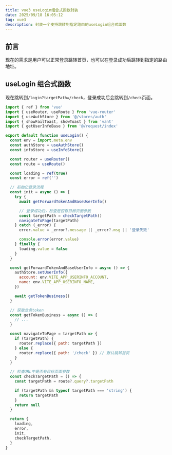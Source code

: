 ```yaml
---
title: vue3 useLogin组合式函数封装
date: 2025/09/18 16:05:12
tag: vue3
description: 封装一个支持跳转到指定路由的useLogin组合式函数
---
```


## 前言

现在的需求是用户可以正常登录跳转首页，也可以在登录成功后跳转到指定的路由地址。

## useLogin 组合式函数

现在跳转到`/login?targetPath=/check`，登录成功后会跳转到`/check`页面。

```js
import { ref } from 'vue'
import { useRouter, useRoute } from 'vue-router'
import { useAuthStore } from '@/stores/auth'
import { showFailToast, showToast } from 'vant'
import { getUserInfoBase } from '@/request/index'

export default function useLogin() {
  const env = import.meta.env
  const authStore = useAuthStore()
  const infoStore = useInfoStore()

  const router = useRouter()
  const route = useRoute()

  const loading = ref(true)
  const error = ref('')

  // 初始化登录流程
  const init = async () => {
    try {
      await getForwardTokenAndBaseUserInfo()

      // 登录成功后，检查是否有目标页面参数
      const targetPath = checkTargetPath()
      navigateToPage(targetPath)
    } catch (_error) {
      error.value = _error?.message || _error?.msg || '登录失败'

      console.error(error.value)
    } finally {
      loading.value = false
    }
  }

  const getForwardTokenAndBaseUserInfo = async () => {
    authStore.setUserInfo({
      account: env.VITE_APP_USERINFO_ACCOUNT,
      name: env.VITE_APP_USERINFO_NAME,
    })

    await getTokenBusiness()
  }

  // 获取业务token
  const getTokenBusiness = async () => {
    // ...
  }

  const navigateToPage = targetPath => {
    if (targetPath) {
      router.replace({ path: targetPath })
    } else {
      router.replace({ path: '/check' }) // 默认跳转首页
    }
  }

  // 检查URL中是否有目标页面参数
  const checkTargetPath = () => {
    const targetPath = route?.query?.targetPath

    if (targetPath && typeof targetPath === 'string') {
      return targetPath
    }
    return null
  }

  return {
    loading,
    error,
    init,
    checkTargetPath,
  }
}
```
